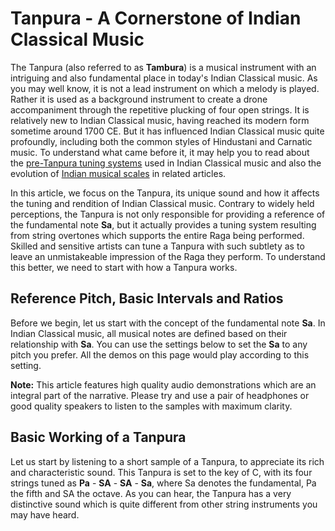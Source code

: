 
# Tanpura - A Cornerstone of Indian Classical Music

The Tanpura (also referred to as **Tambura**) is a musical instrument with an intriguing and also fundamental place in today's Indian Classical music. As you may well know, it is not a lead instrument on which a melody is played. Rather it is used as a background instrument to create a drone accompaniment through the repetitive plucking of four open strings. It is relatively new to Indian Classical music, having reached its modern form sometime around 1700 CE. But it has influenced Indian Classical music quite profoundly, including both the common styles of Hindustani and Carnatic music. To understand what came before it, it may help you to read about the [pre-Tanpura tuning systems](/tuningsystems/) used in Indian Classical music and also the evolution of [Indian musical scales](/musicalscales/) in related articles.

In this article, we focus on the Tanpura, its unique sound and how it affects the tuning and rendition of Indian Classical music. Contrary to widely held perceptions, the Tanpura is not only responsible for providing a reference of the fundamental note **Sa**, but it actually provides a tuning system resulting from string overtones which supports the entire Raga being performed. Skilled and sensitive artists can tune a Tanpura with such subtlety as to leave an unmistakeable impression of the Raga they perform. To understand this better, we need to start with how a Tanpura works.

## Reference Pitch, Basic Intervals and Ratios

Before we begin, let us start with the concept of the fundamental note **Sa**. In Indian Classical music, all musical notes are defined based on their relationship with **Sa**. You can use the settings below to set the **Sa** to any pitch you prefer. All the demos on this page would play according to this setting.

<CommonPitch />

<Notice>

**Note:** This article features high quality audio demonstrations which are an integral part of the narrative. Please try and use a pair of headphones or good quality speakers to listen to the samples with maximum clarity.
</Notice>

## Basic Working of a Tanpura

Let us start by listening to a short sample of a Tanpura, to appreciate its rich and characteristic sound. This Tanpura is set to the key of C, with its four strings tuned as **Pa** - **SA** - **SA** - **Sa**, where Sa denotes the fundamental, Pa the fifth and SA the octave. As you can hear, the Tanpura has a very distinctive sound which is quite different from other string instruments you may have heard.

<Audio src="/Samples/01-Tanpura-Sample.mp3" caption="/Samples/01-Tanpura-Sample.vtt" />

<FigCaption>
Demo 1. A short recording of a Tanpura
</FigCaption>

A Tanpura (see Figure 1) has a long stem which is attached to a soundboard and a round resonating enclosure. The stem and soundboard are generally made of wood, while the resonator may be made from the shell of a pumpkin or gourd, or from wood. The Tanpura has four strings with their tuning pegs at the top end. They pass over a smooth round bridge and are attached to the base of the instrument. In addition to the tuning pegs at the top, each string has small fine tuning beads below the bridge. Finally, a cotton thread is passed between the strings and their contact point on the bridge. Using the tuning pegs, the fine tuning beads and the position of the thread on the bridge, an expert artist can finely tune the Tanpura to create just the right sound needed for their musical rendition.

![](./tanpura-labelled.png)

<FigCaption>
Figure 1. Structure of a Tanpura
(Picture courtesy of <a href="https://www.flickr.com/photos/91676597@N07/8325869555">Alex Lenovski</a> used under <a href="https://creativecommons.org/licenses/by/2.0/">CC BY 2.0</a>, Labels by Aravind Iyer)
</FigCaption>

## The Sound of a String

There has been a lot of research into the sound of the Tanpura, starting from C. V. Raman in 1921 till the present times. Subsequently, there have been a number of works which have investigated the phenomenon of how a Tanpura string vibrates and produces sound. But before we attempt to explain the Tanpura sound, we need to look at a generic string and how it vibrates. Consider a string stretched across two points of contact. If the string is plucked, then how would it vibrate? It turns out that the string vibrates in a combination of the following modes of vibration.

![](./harmonics.png)

<FigCaption>
Figure 2. Modes of Vibration in a Vibrating String
</FigCaption>

It may look strange but really the string is vibrating in all of those ways at the same time. If you have a look at the vibrating string side on, what you see visually is the string vibrate in a combination of these modes of vibration. Not all of the modes vibrate with the same amount of intensity though. The most fundamental mode of vibration is the one labelled $f$ with the single peak right in the middle. This is the most dominant mode of vibration. The intensity of vibration progressively decreases as you go to higher modes of vibration, $2f$, $3f$, $4f$, etc.

Now each mode corresponds to a different pitch, with the mode $2f$ at twice the frequency as $f$, $3f$ at thrice the frequency as $f$ and so on as the labels indicate. What we hear is the cumulative sound of all of those pitches playing out at different intensities. Since $f$ is the loudest (or most dominant), our ears perceive the overall pitch to be $f$ and the higher modes of vibration lend the string sound its character or what is called the timbre.

These modes of vibration are also referred to as overtones or harmonics. They play a key role in giving rise to the characteristic Tanpura sound. Listen to the demonstration below to hear the different harmonics of a string. The demonstration plays the harmonics in sequence from $f$ all the way to $16f$ and then back again. If we take $f$ to be the note **Sa**, then can you identify which note each harmonic corresponds to?

<MotifPlayer title='Demo 2. First 16 Harmonics of a String' motif='For each harmonic, can you identify which note it corresponds to?' staticCode={sixteenHarmonics} />

## Perception of Pitch and Interactions between Pitches

We need to talk about an important mathematical equation which is key to explaining the Tanpura sound.

<center>

$$\sin(2\pi f_1t) + \sin(2\pi f_2t) = 2\sin\left(2\pi{f_1+f_2 \over 2}t\right)\cos\left(2\pi{f_1-f_2 \over 2}t\right)$$

</center>

For the less mathematically inclined, $\sin(2\pi f_1t)$ represents a signal which is oscillating or vibrating at a frequency $f_1$. Those who know their mathematics may recognize that this is just a basic identity in Trigonometry.

So what this equation says is that when we hear two signals vibrating at $f_1$ and $f_2$ at the same time, it can also be regarded as hearing the product of two signals vibrating at the average and half the difference of the two frequencies, i.e., at ${f_1+f_2 \over 2}$ and ${f_1-f_2 \over 2}$ respectively.

Now think about the case where the frequencies $f_1$ and $f_2$ are so close that the difference is near the limit of human capability to discriminate pitches. At this point, if we were to play a string at $f_1$ and then a string at $f_2$, fewer and fewer people would be able to tell them apart as different pitches, as the pitches get closer and closer.

In such a situation, when $f_1$ and $f_2$ are played together, we would hear it as a signal at the average pitch ${f_1+f_2 \over 2}$ (which again is very close to $f_1$ or $f_2$, since they are so close together) and the intensity of this signal would rise and ebb slowly at the rate ${f_1-f_2 \over 2}$.

Listen to the samples below to hear two close frequencies $f_1$ and $f_2$ played separately and together to understand this effect. The pitches $f_1$ and $f_2$ are very close, so you may not be able to tell them apart. Yet, when they are played together, notice how you hear the intensity rise and fall repeatedly as the signal dies out, showing you that they are slightly different.

Tone 2 plays on the right.
Then both tones play together.`

<MotifPlayer title='Demo 3. Two tones close in pitch' motif={demo3text} staticCode={twoCloseTones} />

Here is another set of samples of two close frequencies $f_1$ and $f_2$ played separately and together. Unlike the previous case where the samples consisted of tones, here you can hear a richer string-like sound. This time, when the signals are played together, what do you hear in addition to the intensity fluctuations you heard previously? In the background, in higher registers, you may be able to hear the overtones also peaking and falling.

String 2 plays on the right.
Then both strings play together.`

<MotifPlayer title='Demo 4. Two strings close in pitch' motif={demo4text} staticCode={twoCloseStrings} />

You can also try playing Demo 4 together with Demo 2 to see if you can hear a faint hint of the overtones in Demo 4. Another thing you may observe is how well in-tune Demo 2 appears with Demo 4.

## A Tanpura String

We learned two concepts so far: vibrating modes of a string or harmonics; and what happens when two pitches very close together are played at the same time. We need to understand three more points and then we would be ready to put things together to explain the sound an individual Tanpura string produces.

### Vibrating Length and Pitch

The length of the string determines the pitch of the string. To be a bit more precise, two strings which are stretched to the same level of tension would vibrate at pitches inversely proportional to their vibrating lengths. For example, a string which is half the length of a second string, would vibrate at twice the pitch of the second string.

### Rounded Bridge and Length Variation

The role of the rounded bridge in a Tanpura is to spread the point of contact between the string and the bridge. This results in the vibrating length of the string changing ever so slightly as the string vibrates. This in turn causes the pitch of the string to modulate slightly as it vibrates.

### Cotton Thread and Sharpness

A side-effect of a rounded bridge is that the string grazes against the bridge more than it would with a pointier bridge. This results in a duller sound which dissipates more quickly. The role of the cotton thread is to restore the sharpness and to sustain the sound.

Overall, the combination of the rounded bridge and the cotton thread in the Tanpura, achieve the effect of maintaining the sharpness and sustain of a pointy bridge while also allowing the vibrating length to change subtly as the string vibrates.

### Putting it all together

We know that if the vibrating length changes, the pitch of the string would also change. In the case of a Tanpura string, this effectively results in the string playing at two slightly different pitches simultaneously. If we denote by $\Delta f$, the difference in pitches because of the changing vibrating length, we hear two close pitches $f+\Delta f$ and $f-\Delta f$, where $f$ is the pitch of the string.

We also know that if these two signals are played simultaneously, we would perceive their amplitude to periodically ebb and rise at the rate ${f_1-f_2 \over 2}$ which is $\Delta f$. This is true not only for the fundamental mode of vibration $f$, but also for each of the overtones $2f$, $3f$ and so on which occur concurrently. Thus, $f$ rises and falls at the rate $\Delta f$, $2f$ at the rate $2\Delta f$, $3f$ at $3\Delta f$ and so on.

Unlike a generic string, where the fundamental $f$ overshadows the higher harmonics, in a Tanpura, each harmonic peaks in intensity at different times, enabling us to hear each of them separately in quick succession. Much like a prism splitting white light into its constituent rainbow colours, the bridge and thread of the Tanpura split apart the harmonics of each string.

Recall the first 16 harmonics from Demo 2. According to our explanation, we should be able to hear all those harmonics play one after the other in a single Tanpura string.

## The Tuning System from String Overtones

So far, we have looked at the Tanpura from the perspective of sound analysis. What about the musical perspective? To address the musical perspective, let us first understand the musical scale which results from the harmonics you heard in Demo 2. Consider a Tanpura tuned as **Pa** - **SA** - **SA** - **Sa**. Now consider the overtones emanating from the Sa and Pa strings. In Table 1 and Table 2 below, we list some of these harmonics and the notes corresponding to them.


<Caption>
Table 1. Harmonics from Sa
</Caption>

| Harmonic | Ratio | Symbolic Ratio | Note |
| --- | --- | --- | --- |
| 8 | 1 | 1 | Sa |
| 9 | 1.125 | 9/8 | Re |
| 10 | 1.25 | 5/4 | Ga (Antara Gandhar) |
| 11 | 1.375 | 11/8 | ma (Sharp ma) |
| 12 | 1.5 | 3/2 | Pa |
| 13 | 1.625 | 13/8 | dha (Sharp dha) |
| 14 | 1.75 | 7/4 | ni (Flat ni) |
| 15 | 1.875 | 15/8 | Ni (Kakali Nishad) |
| 16 | 2 | 2 | SA |

<Caption>
Table 2. Harmonics from Pa
</Caption>


| Harmonic | Ratio | Symbolic Ratio | Note |
| --- | --- | --- | --- |
| 8 | 1.5 | 3/2 | Pa |
| 9 | 1.6875 | 27/16 | Dha |
| 10 | 1.875 | 15/8 | Ni (Kakali Nishad) |
| 11 | 1.03125 | 33/16 | re (flat re) |
| 12 | 1.125 | 9/8 | Re |
| 13 | 1.21875 | 39/32 | ga (Sharp ga) |
| 14 | 1.3125 | 21/16 | ma (Flat ma) |
| 15 | 1.40625 | 45/32 | Ma (Flat Ma) |
| 16 | 1.5 | 3/2 | Pa |

Thus, a Tanpura tuned as **Pa** - **SA** - **SA** - **Sa** creates a tuning system consisting of the notes in Table 1 and 2. If an artist picks up a Raga based on notes from this tuning system, we should expect that the musical performance and the Tanpura should sound perfectly in tune.

## Sama Gana and Shadaj Gram scales

To illustrate this point better, let us check the case of the Sama Gana scale and the Shadaj Gram scale. For more details on these scales, please check [this article](/tuningsystems/) on Indian tuning systems.

Compare and contrast the ratios in Table 1 and 2 with those of the Sama Gana scale listed in Table 3. Observe how Re, Pa and Dha are exactly identical across Tables 1, 2 and 3.

<Caption>
Table 3. Illustration of Sama Gana Scale
</Caption>


| Note | Ratio | Symbolic Ratio |
| --- | --- | --- |
| Sa | 1 | 1 |
| Re | 1.125 | 9/8 |
| ga | 1.185185185 | 32/27 |
| ma | 1.333333333 | 4/3 |
| Pa | 1.5 | 3/2 |
| Dha | 1.6875 | 27/16 |
| ni | 1.777777778 | 16/9 |
| SA | 2 | 2 |

With this understanding, listen to the Tanpura track in Demo 5 which is tuned as **Pa** - **SA** - **SA** - **Sa**. Note how well it supports the Sama Gana scale which you can play from Demo 6.

<DronePlayer title='Demo 5. Drone for Sama Gana Scale' settings={droneSamaGana} />

    {white: "Sa", black: "fade"},
    {white: "Re", black: "ga"},
    {white: "fade"},
    {white: "ma", black: "fade"},
    {white: "Pa", black: "fade"},
    {white: "Dha", black: "ni"},
    {white: "fade"},
    {white: "SA"}
]

<ScalePlayer title='Demo 6. Sama Gana Scale' noteSpec={notesSamaGana} scale={scaleSamaGana} />

Now, consider the Shadaj Gram scale from Table 4 below and see how the notes Re and Dha are different from those in Sama Gana scale. Consequently, these notes are not supported by the Tanpura in Demo 5.

<Caption>
Table 4. Illustration of Shadaj Gram Scale
</Caption>

| Note | Ratio | Symbolic Ratio |
| --- | --- | --- |
| Sa | 1 | 1 |
| Re**♭** | 1.111111111 | 10/9 |
| ga | 1.185185185 | 32/27 |
| ma | 1.333333333 | 4/3 |
| Pa | 1.5 | 3/2 |
| Dha**♭** | 1.666666667 | 5/3 |
| ni | 1.777777778 | 16/9 |
| SA | 2 | 2 |

In order to support the Shadaj Gram scale, the **Sa** string of the Tanpura needs to be tuned down in pitch, so as to support Re**♭** in Shadaj Gram. Listen to Demo 7 for a Tanpura tuned to support Shadaj Gram and observe how it supports the Shadaj Gram scale in Demo 8.

<DronePlayer title='Demo 7. Drone for Shadaj Gram Scale' settings={droneShadajGram} />

    {white: "Sa", black: "fade"},
    {white: "Re♭", black: "ga"},
    {white: "fade"},
    {white: "ma", black: "fade"},
    {white: "Pa", black: "fade"},
    {white: "Dha♭", black: "ni"},
    {white: "fade"},
    {white: "SA"}
]


<ScalePlayer title='Demo 8. Shadaj Gram Scale' noteSpec={notesShadajGram} keySpec={keysShadajGram} scale={scaleShadajGram} />

In the Tanpura in Demo 7, the **Sa** string has been tuned down in pitch by 14.71 ¢. The harmonics from this detuned Sa string are illustrated in Table 5 below. Note how the 9th harmonic emanating from the Sa string is now very close the intended Re**♭** of the Shadaj Gram scale.

<Caption>
Table 5. Harmonics from Sa - 14.71 ¢
</Caption>

| Harmonic | Ratio | Note |
| --- | --- | --- |
| 9 | 1.115 | Re |
| 10 | 1.239 | Ga |
| 11 | 1.363 | ma |
| 12 | 1.487 | Pa |
| 13 | 1.611 | dha |
| 14 | 1.735 | ni |
| 15 | 1.859 | Ni |

## Musical Process with the Tanpura

The above demonstrations of the Sama Gana scale and the Shadaj Gram scale are just examples. In general, an artist skilled in using a Tanpura can tune a Tanpura for any desired Raga they wish to perform. Artists tend to follow a musical process which is something like Figure 3. An artist may think of a Raga they wish to play. They have to think of the musical scale of this Raga in terms of the relationships between its constituent notes - specifically, which pairs of notes should have a Pancham, Madhyam or Gandhar relationship with each other. With these relationships in mind, the artist tunes the Tanpura so that the tuning system resulting from the overtones of the Tanpura strings supports this musical scale correctly.

![](./musical-process.png)

<FigCaption>
Figure 3. Musical Process with a Tanpura
</FigCaption>

Alternatively, they may start tuning the Tanpura and observe the tuning system which results from that tuning. From this they may be guided to pick up a musical scale and Raga which is well supported. Thus, a well-tuned tanpura creates the musical space and provides the perfect *Samvad* (consonance) to an appropriately chosen Raga.

## Summary

We covered different aspects of the sound of a Tanpura. We looked at it from the perspective of its construction and saw how each string of a Tanpura emits a dispersion of its constituent harmonics. We also looked at it from a musical perspective and saw how an appropriately tuned Tanpura can support a desired Raga or musical scale. As patrons of Indian Classical music would know, the sense of accuracy which comes from an artist and a well-tuned Tanpura being perfectly in sync with each other, can create an unmistakeable feeling of a Raga. Indian Classical musicians today no longer uses historical tuning systems, but rely on the Tanpura to provide the musical space and support for their music. So it is no exaggeration to say that the Tanpura is the cornerstone of today's Indian Classical music.

In related articles, we cover the [pre-Tanpura tuning systems](/tuningsystems/) used in Indian Classical music and also the evolution of [Indian musical scales](/musicalscales/). These articles should provide more context for the other facets of the musical process depicted in Figure 3.